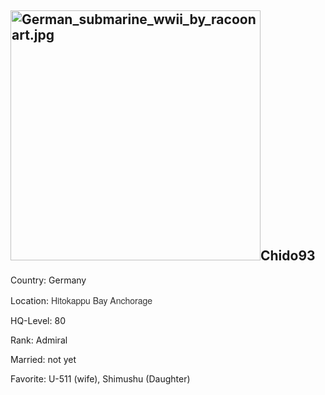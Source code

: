==[[File:German_submarine_wwii_by_racoonart.jpg|thumb|400px]]'''Chido93'''==


Country: Germany

Location: <span style="color:rgb(51,51,51);font-family:'HelveticaNeue',Helvetica,Arial,sans-serif;font-size:14px;line-height:20px;">Hitokappu Bay Anchorage</span>

HQ-Level: 80

Rank: Admiral

Married: not yet

Favorite: U-511 (wife), Shimushu (Daughter)